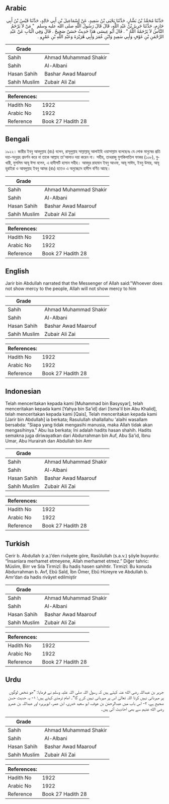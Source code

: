 ## Arabic


<div dir="rtl" lang="ar" style={{fontSize:'larger',backgroundColor:'#f8f9fa',padding:20}}>
حَدَّثَنَا مُحَمَّدُ بْنُ بَشَّارٍ، حَدَّثَنَا يَحْيَى بْنُ سَعِيدٍ، عَنْ إِسْمَاعِيلَ بْنِ أَبِي خَالِدٍ، حَدَّثَنَا قَيْسُ بْنُ أَبِي حَازِمٍ، حَدَّثَنَا جَرِيرُ بْنُ عَبْدِ اللَّهِ، قَالَ قَالَ رَسُولُ اللَّهِ صلى الله عليه وسلم ‏ "‏ مَنْ لاَ يَرْحَمُ النَّاسَ لاَ يَرْحَمُهُ اللَّهُ ‏"‏ ‏.‏ قَالَ أَبُو عِيسَى هَذَا حَدِيثٌ حَسَنٌ صَحِيحٌ ‏.‏ قَالَ وَفِي الْبَابِ عَنْ عَبْدِ الرَّحْمَنِ بْنِ عَوْفٍ وَأَبِي سَعِيدٍ وَابْنِ عُمَرَ وَأَبِي هُرَيْرَةَ وَعَبْدِ اللَّهِ بْنِ عَمْرٍو ‏.‏
</div>
<div style={{backgroundColor:'#f8f9fa',padding:20, marginBottom: 10}}><table> <thead> <tr> <th>Grade</th> <th></th> </tr> </thead> <tbody> <tr><td>Sahih</td><td>Ahmad Muhammad Shakir</td></tr><tr><td>Sahih</td><td>Al-Albani</td></tr><tr><td>Hasan Sahih</td><td>Bashar Awad Maarouf</td></tr><tr><td>Sahih Muslim</td><td>Zubair Ali Zai</td></tr></tbody></table><table> <thead> <tr> <th>References:</th> <th></th> </tr> </thead> <tbody><tr><td>Hadith No</td><td>1922</td></tr><tr><td>Arabic No</td><td>1922</td></tr><tr><td>Reference</td><td>Book 27 Hadith 28</td></tr></tbody></table></div>

## Bengali


<div dir="ltr" lang="bn" style={{fontSize:'larger',backgroundColor:'#f8f9fa',padding:20}}>
১৯২২। জারীর ইবনু আবদুল্লাহ (রাঃ) বলেন, রাসূলুল্লাহ সাল্লাল্লাহু আলাইহি ওয়াসাল্লাম বলেছেনঃ যে লোক মানুষের প্রতি দয়া-অনুগ্রহ প্রদর্শন করে না তাকে আল্লাহ তা'আলাও দয়া করেন না। সহীহ, তাখরাজু মুশকিলাতিল ফাকর (১০৮), বুখারী, মুসলিম আবূ ঈসা বলেন, এ হাদীসটি হাসান সহীহ। আবদুর রাহমান ইবনু আওফ, আবূ সাঈদ, ইবনু উমার, আবূ হুরাইরা ও আবদুল্লাহ ইবনু আমর (রাঃ) হতেও এ অনুচ্ছেদে হাদীস বর্ণিত আছে।
</div>
<div style={{backgroundColor:'#f8f9fa',padding:20, marginBottom: 10}}><table> <thead> <tr> <th>Grade</th> <th></th> </tr> </thead> <tbody> <tr><td>Sahih</td><td>Ahmad Muhammad Shakir</td></tr><tr><td>Sahih</td><td>Al-Albani</td></tr><tr><td>Hasan Sahih</td><td>Bashar Awad Maarouf</td></tr><tr><td>Sahih Muslim</td><td>Zubair Ali Zai</td></tr></tbody></table><table> <thead> <tr> <th>References:</th> <th></th> </tr> </thead> <tbody><tr><td>Hadith No</td><td>1922</td></tr><tr><td>Arabic No</td><td>1922</td></tr><tr><td>Reference</td><td>Book 27 Hadith 28</td></tr></tbody></table></div>

## English


<div dir="ltr" lang="en" style={{fontSize:'larger',backgroundColor:'#f8f9fa',padding:20}}>
Jarir bin Abdullah narrated that the Messenger of Allah said:"Whoever does not show mercy to the people, Allah will not show mercy to him
</div>
<div style={{backgroundColor:'#f8f9fa',padding:20, marginBottom: 10}}><table> <thead> <tr> <th>Grade</th> <th></th> </tr> </thead> <tbody> <tr><td>Sahih</td><td>Ahmad Muhammad Shakir</td></tr><tr><td>Sahih</td><td>Al-Albani</td></tr><tr><td>Hasan Sahih</td><td>Bashar Awad Maarouf</td></tr><tr><td>Sahih Muslim</td><td>Zubair Ali Zai</td></tr></tbody></table><table> <thead> <tr> <th>References:</th> <th></th> </tr> </thead> <tbody><tr><td>Hadith No</td><td>1922</td></tr><tr><td>Arabic No</td><td>1922</td></tr><tr><td>Reference</td><td>Book 27 Hadith 28</td></tr></tbody></table></div>

## Indonesian


<div dir="ltr" lang="id" style={{fontSize:'larger',backgroundColor:'#f8f9fa',padding:20}}>
Telah menceritakan kepada kami [Muhammad bin Basysyar], telah menceritakan kepada kami [Yahya bin Sa'id] dari [Isma'il bin Abu Khalid], telah menceritakan kepada kami [Qais], Telah menceritakan kepada kami [Jarir bin Abdullah] ia berkata; Rasulullah shallallahu 'alaihi wasallam bersabda: "Siapa yang tidak mengasihi manusia, maka Allah tidak akan mengasihinya." Abu Isa berkata; Ini adalah hadits hasan shahih. Hadits semakna juga diriwayatkan dari Abdurrahman bin Auf, Abu Sa'id, Ibnu Umar, Abu Hurairah dan Abdullah bin Amr
</div>
<div style={{backgroundColor:'#f8f9fa',padding:20, marginBottom: 10}}><table> <thead> <tr> <th>Grade</th> <th></th> </tr> </thead> <tbody> <tr><td>Sahih</td><td>Ahmad Muhammad Shakir</td></tr><tr><td>Sahih</td><td>Al-Albani</td></tr><tr><td>Hasan Sahih</td><td>Bashar Awad Maarouf</td></tr><tr><td>Sahih Muslim</td><td>Zubair Ali Zai</td></tr></tbody></table><table> <thead> <tr> <th>References:</th> <th></th> </tr> </thead> <tbody><tr><td>Hadith No</td><td>1922</td></tr><tr><td>Arabic No</td><td>1922</td></tr><tr><td>Reference</td><td>Book 27 Hadith 28</td></tr></tbody></table></div>

## Turkish


<div dir="ltr" lang="tr" style={{fontSize:'larger',backgroundColor:'#f8f9fa',padding:20}}>
Cerir b. Abdullah (r.a.)’den rivâyete göre, Rasûlullah (s.a.v.) şöyle buyurdu: “İnsanlara merhamet etmeyene, Allah merhamet etmez.” Diğer tahric: Müslim, Birr ve Sıla Tirmizî: Bu hadis hasen sahihtir. Tirmizî: Bu konuda Abdurrahman b. Avf, Ebû Saîd, İbn Ömer, Ebû Hüreyre ve Abdullah b. Amr’dan da hadis rivâyet edilmiştir
</div>
<div style={{backgroundColor:'#f8f9fa',padding:20, marginBottom: 10}}><table> <thead> <tr> <th>Grade</th> <th></th> </tr> </thead> <tbody> <tr><td>Sahih</td><td>Ahmad Muhammad Shakir</td></tr><tr><td>Sahih</td><td>Al-Albani</td></tr><tr><td>Hasan Sahih</td><td>Bashar Awad Maarouf</td></tr><tr><td>Sahih Muslim</td><td>Zubair Ali Zai</td></tr></tbody></table><table> <thead> <tr> <th>References:</th> <th></th> </tr> </thead> <tbody><tr><td>Hadith No</td><td>1922</td></tr><tr><td>Arabic No</td><td>1922</td></tr><tr><td>Reference</td><td>Book 27 Hadith 28</td></tr></tbody></table></div>

## Urdu


<div dir="rtl" lang="ur" style={{fontSize:'larger',backgroundColor:'#f8f9fa',padding:20}}>
جریر بن عبداللہ رضی الله عنہ کہتے ہیں کہ رسول اللہ صلی اللہ علیہ وسلم نے فرمایا: ”جو شخص لوگوں پر مہربانی نہیں کرتا اللہ تعالیٰ اس پر مہربانی نہیں کرے گا“۔ امام ترمذی کہتے ہیں: ۱- یہ حدیث حسن صحیح ہے، ۲- اس باب میں عبدالرحمٰن بن عوف، ابو سعید خدری، ابن عمر، ابوہریرہ اور عبداللہ بن عمرو رضی الله عنہم سے بھی احادیث آئی ہیں۔
</div>
<div style={{backgroundColor:'#f8f9fa',padding:20, marginBottom: 10}}><table> <thead> <tr> <th>Grade</th> <th></th> </tr> </thead> <tbody> <tr><td>Sahih</td><td>Ahmad Muhammad Shakir</td></tr><tr><td>Sahih</td><td>Al-Albani</td></tr><tr><td>Hasan Sahih</td><td>Bashar Awad Maarouf</td></tr><tr><td>Sahih Muslim</td><td>Zubair Ali Zai</td></tr></tbody></table><table> <thead> <tr> <th>References:</th> <th></th> </tr> </thead> <tbody><tr><td>Hadith No</td><td>1922</td></tr><tr><td>Arabic No</td><td>1922</td></tr><tr><td>Reference</td><td>Book 27 Hadith 28</td></tr></tbody></table></div>
